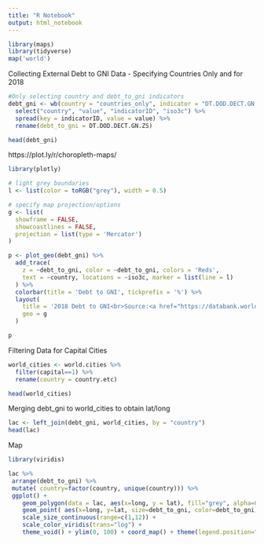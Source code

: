 ```yaml
---
title: "R Notebook"
output: html_notebook
---
```


```r
library(maps)
library(tidyverse)
map('world')
```

Collecting External Debt to GNI Data - Specifying Countries Only and for 2018
```r
#Only selecting country and debt_to_gni indicators
debt_gni <- wb(country = "countries_only", indicator = "DT.DOD.DECT.GN.ZS", startdate = 2018, enddate = 2019) %>% 
  select("country", "value", "indicatorID", "iso3c") %>% 
  spread(key = indicatorID, value = value) %>% 
  rename(debt_to_gni = DT.DOD.DECT.GN.ZS)

head(debt_gni)
```


https://plot.ly/r/choropleth-maps/
```r
library(plotly)

# light grey boundaries
l <- list(color = toRGB("grey"), width = 0.5)

# specify map projection/options
g <- list(
  showframe = FALSE,
  showcoastlines = FALSE,
  projection = list(type = 'Mercator')
)

p <- plot_geo(debt_gni) %>%
  add_trace(
    z = ~debt_to_gni, color = ~debt_to_gni, colors = 'Reds',
    text = ~country, locations = ~iso3c, marker = list(line = l)
  ) %>%
  colorbar(title = 'Debt to GNI', tickprefix = '%') %>%
  layout(
    title = '2018 Debt to GNI<br>Source:<a href="https://databank.worldbank.org/reports.aspx?source=international-debt-statistics">International Debt Statistics</a>',
    geo = g
  )

p
```


Filtering Data for Capital Cities
```r
world_cities <- world.cities %>%
  filter(capital==1) %>% 
  rename(country = country.etc)

head(world_cities)
```

Merging debt_gni to world_cities to obtain lat/long
```r
lac <- left_join(debt_gni, world_cities, by = "country")
head(lac)
```

Map
```r
library(viridis)

lac %>%
 arrange(debt_to_gni) %>% 
 mutate( country=factor(country, unique(country))) %>% 
 ggplot() +
    geom_polygon(data = lac, aes(x=long, y = lat), fill="grey", alpha=0.3) +
    geom_point( aes(x=long, y=lat, size=debt_to_gni, color=debt_to_gni), alpha=0.9) +
    scale_size_continuous(range=c(1,12)) +
    scale_color_viridis(trans="log") +
    theme_void() + ylim(0, 100) + coord_map() + theme(legend.position="none")
 
```



